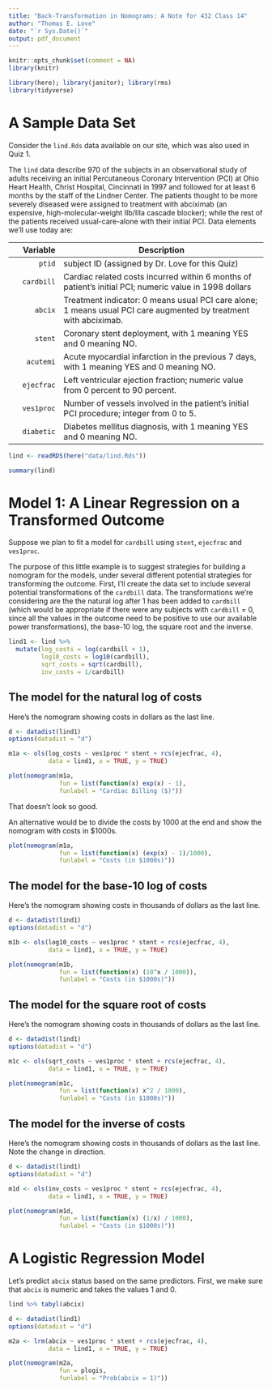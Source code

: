 ```yaml
---
title: "Back-Transformation in Nomograms: A Note for 432 Class 14"
author: "Thomas E. Love"
date: "`r Sys.Date()`"
output: pdf_document
---
```


```r
knitr::opts_chunk$set(comment = NA)
library(knitr)
```


```r
library(here); library(janitor); library(rms)
library(tidyverse)
```

# A Sample Data Set

Consider the `lind.Rds` data available on our site, which was also used in Quiz 1.

The `lind` data describe 970 of the subjects in an observational study of adults receiving an initial Percutaneous Coronary Intervention (PCI) at Ohio Heart Health, Christ Hospital, Cincinnati in 1997 and followed for at least 6 months by the staff of the Lindner Center. The patients thought to be more severely diseased were assigned to treatment with abciximab (an expensive, high-molecular-weight IIb/IIIa cascade blocker); while the rest of the patients received usual-care-alone with their initial PCI. Data elements we'll use today are:

Variable | Description
--------: | ------------------------------------
`ptid` | subject ID (assigned by Dr. Love for this Quiz)
`cardbill` | Cardiac related costs incurred within 6 months of patient's initial PCI; numeric value in 1998 dollars
`abcix` | Treatment indicator: 0 means usual PCI care alone; 1 means usual PCI care augmented by treatment with abciximab.
`stent` | Coronary stent deployment, with 1 meaning YES and 0 meaning NO.
`acutemi` | Acute myocardial infarction in the previous 7 days, with 1 meaning YES and 0 meaning NO.
`ejecfrac` | Left ventricular ejection fraction; numeric value from 0 percent to 90 percent.
`ves1proc` | Number of vessels involved in the patient's initial PCI procedure; integer from 0 to 5.
`diabetic` | Diabetes mellitus diagnosis, with 1 meaning YES and 0 meaning NO.

```r
lind <- readRDS(here("data/lind.Rds"))

summary(lind)
```

# Model 1: A Linear Regression on a Transformed Outcome

Suppose we plan to fit a model for `cardbill` using `stent`, `ejecfrac` and `ves1proc`.

The purpose of this little example is to suggest strategies for building a nomogram for the models, under several different potential strategies for transforming the outcome. First, I'll create the data set to include several potential transformations of the `cardbill` data. The transformations we're considering are the the natural log after 1 has been added to `cardbill` (which would be appropriate if there were any subjects with `cardbill` = 0, since all the values in the outcome need to be positive to use our available power transformations), the base-10 log, the square root and the inverse.

```r
lind1 <- lind %>%
  mutate(log_costs = log(cardbill + 1),
         log10_costs = log10(cardbill),
         sqrt_costs = sqrt(cardbill),
         inv_costs = 1/cardbill)
```

\newpage

## The model for the natural log of costs

Here's the nomogram showing costs in dollars as the last line.

```r
d <- datadist(lind1)
options(datadist = "d")

m1a <- ols(log_costs ~ ves1proc * stent + rcs(ejecfrac, 4),
           data = lind1, x = TRUE, y = TRUE)

plot(nomogram(m1a, 
              fun = list(function(x) exp(x) - 1),
              funlabel = "Cardiac Billing ($)"))
```

That doesn't look so good. 

\newpage

An alternative would be to divide the costs by 1000 at the end and show the nomogram with costs in \$1000s.

```r
plot(nomogram(m1a, 
              fun = list(function(x) (exp(x) - 1)/1000),
              funlabel = "Costs (in $1000s)"))
```

\newpage

## The model for the base-10 log of costs

Here's the nomogram showing costs in thousands of dollars as the last line.

```r
d <- datadist(lind1)
options(datadist = "d")

m1b <- ols(log10_costs ~ ves1proc * stent + rcs(ejecfrac, 4),
           data = lind1, x = TRUE, y = TRUE)

plot(nomogram(m1b, 
              fun = list(function(x) (10^x / 1000)),
              funlabel = "Costs (in $1000s)"))
```

\newpage

## The model for the square root of costs

Here's the nomogram showing costs in thousands of dollars as the last line.

```r
d <- datadist(lind1)
options(datadist = "d")

m1c <- ols(sqrt_costs ~ ves1proc * stent + rcs(ejecfrac, 4),
           data = lind1, x = TRUE, y = TRUE)

plot(nomogram(m1c, 
              fun = list(function(x) x^2 / 1000),
              funlabel = "Costs (in $1000s)"))
```

\newpage

## The model for the inverse of costs

Here's the nomogram showing costs in thousands of dollars as the last line. Note the change in direction.

```r
d <- datadist(lind1)
options(datadist = "d")

m1d <- ols(inv_costs ~ ves1proc * stent + rcs(ejecfrac, 4),
           data = lind1, x = TRUE, y = TRUE)

plot(nomogram(m1d, 
              fun = list(function(x) (1/x) / 1000),
              funlabel = "Costs (in $1000s)"))
```

\newpage

# A Logistic Regression Model

Let's predict `abcix` status based on the same predictors. First, we make sure that `abcix` is numeric and takes the values 1 and 0.

```r
lind %>% tabyl(abcix)

d <- datadist(lind1)
options(datadist = "d")

m2a <- lrm(abcix ~ ves1proc * stent + rcs(ejecfrac, 4),
           data = lind1, x = TRUE, y = TRUE)

plot(nomogram(m2a, 
              fun = plogis,
              funlabel = "Prob(abcix = 1)"))
```